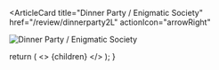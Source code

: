 <ArticleCard
  title="Dinner Party / Enigmatic Society"
  href="/review/dinnerparty2L"
  actionIcon="arrowRight"
>

![Dinner Party / Enigmatic Society](../../images/cd/dinnerparty2L.jpg)

</ArticleCard>

  return (
    <>
      {children}
    </>
  );
}
